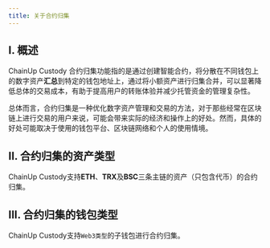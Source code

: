 ---
title: 关于合约归集
---

## I. 概述
ChainUp Custody 合约归集功能指的是通过创建智能合约，将分散在不同钱包上的数字资产**汇总**到特定的钱包地址上，通过将小额资产进行归集合并，可以显著降低总体的交易成本，有助于提高用户的转账体验并减少托管资金的管理复杂性。

总体而言，合约归集是一种优化数字资产管理和交易的方法，对于那些经常在区块链上进行交易的用户来说，可能会带来实际的经济和操作上的好处。然而，具体的好处可能取决于使用的钱包平台、区块链网络和个人的使用情境。


## II. 合约归集的资产类型
ChainUp Custody支持**ETH**、**TRX**及**BSC**三条主链的资产（只包含代币）的合约归集。


## III. 合约归集的钱包类型
ChainUp Custody支持`Web3类型`的子钱包进行合约归集。